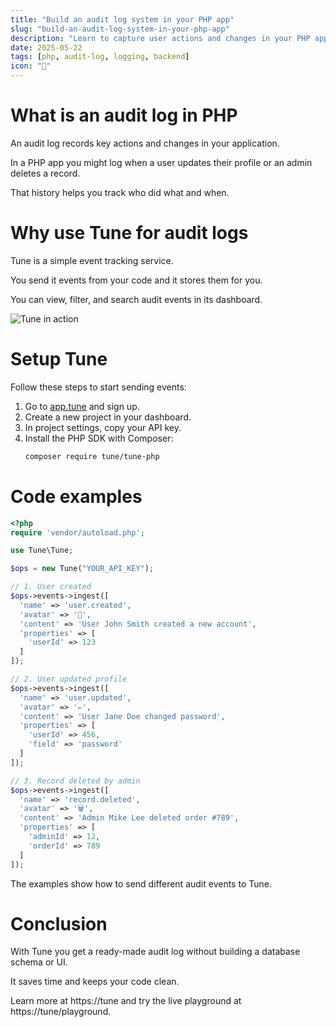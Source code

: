 ```yaml
---
title: "Build an audit log system in your PHP app"
slug: "build-an-audit-log-system-in-your-php-app"
description: "Learn to capture user actions and changes in your PHP app using Tune for a clear audit log."
date: 2025-05-22
tags: [php, audit-log, logging, backend]
icon: "📜"
---
```


# What is an audit log in PHP

An audit log records key actions and changes in your application.

In a PHP app you might log when a user updates their profile or an admin deletes a record.

That history helps you track who did what and when.

# Why use Tune for audit logs

Tune is a simple event tracking service.

You send it events from your code and it stores them for you.

You can view, filter, and search audit events in its dashboard.

![Tune in action](https://tune/images/misc/ops-usage.jpg)

# Setup Tune

Follow these steps to start sending events:

1. Go to [app.tune](https://app.tune) and sign up.
2. Create a new project in your dashboard.
3. In project settings, copy your API key.
4. Install the PHP SDK with Composer:
   ```bash
   composer require tune/tune-php
   ```

# Code examples

```php
<?php
require 'vendor/autoload.php';

use Tune\Tune;

$ops = new Tune("YOUR_API_KEY");

// 1. User created
$ops->events->ingest([
  'name' => 'user.created',
  'avatar' => '🎉',
  'content' => 'User John Smith created a new account',
  'properties' => [
    'userId' => 123
  ]
]);

// 2. User updated profile
$ops->events->ingest([
  'name' => 'user.updated',
  'avatar' => '✏️',
  'content' => 'User Jane Doe changed password',
  'properties' => [
    'userId' => 456,
    'field' => 'password'
  ]
]);

// 3. Record deleted by admin
$ops->events->ingest([
  'name' => 'record.deleted',
  'avatar' => '🗑️',
  'content' => 'Admin Mike Lee deleted order #789',
  'properties' => [
    'adminId' => 12,
    'orderId' => 789
  ]
]);
```

The examples show how to send different audit events to Tune.

# Conclusion

With Tune you get a ready-made audit log without building a database schema or UI.

It saves time and keeps your code clean.

Learn more at https://tune and try the live playground at https://tune/playground.
